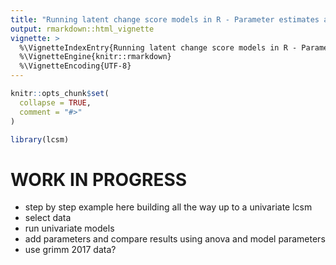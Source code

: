 ```yaml
---
title: "Running latent change score models in R - Parameter estimates and fit statistics"
output: rmarkdown::html_vignette
vignette: >
  %\VignetteIndexEntry{Running latent change score models in R - Parameter estimates and fit statistics}
  %\VignetteEngine{knitr::rmarkdown}
  %\VignetteEncoding{UTF-8}
---
```


```r
knitr::opts_chunk$set(
  collapse = TRUE,
  comment = "#>"
)
```

```r
library(lcsm)
```

# WORK IN PROGRESS

- step by step example here building all the way up to a univariate lcsm
- select data
- run univariate models
- add parameters and compare results using anova and model parameters
- use grimm 2017 data?